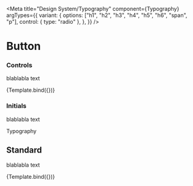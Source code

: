 

<Meta
  title="Design System/Typography"
  component={Typography}
  argTypes={{
    variant: {
      options: ["h1", "h2", "h3", "h4", "h5", "h6", "span", "p"],
      control: { type: "radio" },
    },
  }}
/>

# Button

### Controls

blablabla text

<Canvas>
  <Story name="controls">{Template.bind({})}</Story>
</Canvas>

### Initials

blablabla text

<Story name="initials">
  <div>
    <Typography>Typography</Typography>
  </div>
</Story>

## Standard

blablabla text


<Story name="standard">{Template.bind({})}</Story>
